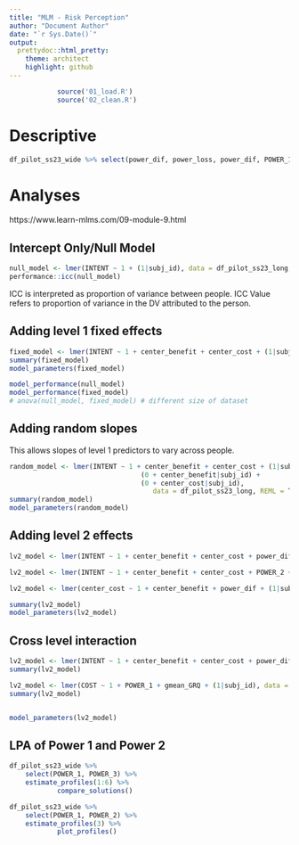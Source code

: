 ```yaml
---
title: "MLM - Risk Perception"
author: "Document Author"
date: "`r Sys.Date()`"
output:
  prettydoc::html_pretty:
    theme: architect
    highlight: github
---
```


```r
            source('01_load.R')
            source('02_clean.R')
```

# Descriptive

```r
df_pilot_ss23_wide %>% select(power_dif, power_loss, power_dif, POWER_1, POWER_2, POWER_3, GENDER, GRQ, MANAGER) %>% correlation()
```

# Analyses

https://www.learn-mlms.com/09-module-9.html

## Intercept Only/Null Model
```r
null_model <- lmer(INTENT ~ 1 + (1|subj_id), data = df_pilot_ss23_long, REML = T) # note that REML = FALSE
performance::icc(null_model)
```

ICC is interpreted as proportion of variance between people. ICC Value refers to proportion of variance in the DV attributed to the person.

## Adding level 1 fixed effects

```r
fixed_model <- lmer(INTENT ~ 1 + center_benefit + center_cost + (1|subj_id), data = df_pilot_ss23_long, REML = T) # note that REML = FALSE
summary(fixed_model)
model_parameters(fixed_model)
```

```r
model_performance(null_model)
model_performance(fixed_model)
# anova(null_model, fixed_model) # different size of dataset
```

## Adding random slopes

This allows slopes of level 1 predictors to vary across people. 

```r
random_model <- lmer(INTENT ~ 1 + center_benefit + center_cost + (1|subj_id) + 
                                 (0 + center_benefit|subj_id) + 
                                 (0 + center_cost|subj_id), 
                                    data = df_pilot_ss23_long, REML = T) # note that REML = FALSE
summary(random_model)
model_parameters(random_model)
```

## Adding level 2 effects

```r
lv2_model <- lmer(INTENT ~ 1 + center_benefit + center_cost + power_dif + gmean_GRQ + (1|subj_id), data = df_pilot_ss23_long, REML = T) # note that REML = FALSE

lv2_model <- lmer(INTENT ~ 1 + center_benefit + center_cost + POWER_2 + (1|subj_id), data = df_pilot_ss23_long, REML = T) # note that REML = FALSE

lv2_model <- lmer(center_cost ~ 1 + center_benefit + power_dif + (1|subj_id), data = df_pilot_ss23_long, REML = T) # note that REML = FALSE

summary(lv2_model)
model_parameters(lv2_model)
```

## Cross level interaction
```r
lv2_model <- lmer(INTENT ~ 1 + center_benefit + center_cost + power_dif + gmean_GRQ + power_dif:center_benefit + power_dif:center_cost + (1|subj_id), data = df_pilot_ss23_long, REML = T) # note that REML = FALSE
summary(lv2_model)

lv2_model <- lmer(COST ~ 1 + POWER_1 + gmean_GRQ + (1|subj_id), data = df_pilot_ss23_long, REML = T) # note that REML = FALSE
summary(lv2_model)


model_parameters(lv2_model)

```

## LPA of Power 1 and Power 2

```r
df_pilot_ss23_wide %>%
    select(POWER_1, POWER_3) %>% 
    estimate_profiles(1:6) %>% 
            compare_solutions()

```

```r
df_pilot_ss23_wide %>%
    select(POWER_1, POWER_2) %>% 
    estimate_profiles(3) %>% 
            plot_profiles()
```


